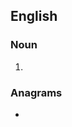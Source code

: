 ==English==

===Noun===
{{head|en|noun form}}

# {{plural of|depiction|lang=en}}

===Anagrams===
* {{anagrams|en|a=cdeiinopst|pectinoids}}